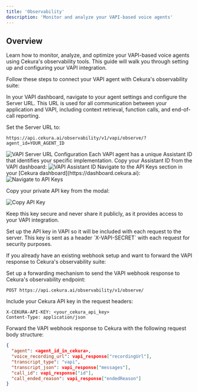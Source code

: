 ---
title: 'Observability'
description: 'Monitor and analyze your VAPI-based voice agents'
---


## Overview

Learn how to monitor, analyze, and optimize your VAPI-based voice agents using Cekura's observability tools. This guide will walk you through setting up and configuring your VAPI integration.

<Tabs>
<Tab title="No-code from VAPI">


Follow these steps to connect your VAPI agent with Cekura's observability suite:

<Steps>
<Step title="Configure Server URL in VAPI">
In your VAPI dashboard, navigate to your agent settings and configure the Server URL. This URL is used for all communication between your application and VAPI, including context retrieval, function calls, and end-of-call reporting.

Set the Server URL to:
```
https://api.cekura.ai/observability/v1/vapi/observe/?agent_id=YOUR_AGENT_ID
```

<img src="/images/vapi-observe.png" alt="VAPI Server URL Configuration" />
</Step>

<Step title="Get your Assistant ID">
Each VAPI agent has a unique Assistant ID that identifies your specific implementation. Copy your Assistant ID from the VAPI dashboard:

<img src="/images/vapi-assistant-id.png" alt="VAPI Assistant ID" />
</Step>

<Step title="Obtain your Cekura API key">
Navigate to the API Keys section in your [Cekura dashboard](https://dashboard.cekura.ai):

<img src="/images/get-vocera-api-key-1.png" alt="Navigate to API Keys" />

Copy your private API key from the modal:

<img src="/images/get-vocera-api-key-2.png" alt="Copy API Key" />

Keep this key secure and never share it publicly, as it provides access to your VAPI integration.
</Step>

<Step title="Configure API key in VAPI">
Set up the API key in VAPI so it will be included with each request to the server. This key is sent as a header `X-VAPI-SECRET` with each request for security purposes.
</Step>
</Steps>

</Tab>
<Tab title="Forwarding VAPI respone">

If you already have an existing webhook setup and want to forward the VAPI response to Cekura's observability suite:

<Steps>
<Step title="Configure forwarding endpoint">
Set up a forwarding mechanism to send the VAPI webhook response to Cekura's observability endpoint:

```
POST https://api.cekura.ai/observability/v1/observe/
```
</Step>

<Step title="Add authentication headers">
Include your Cekura API key in the request headers:

```
X-CEKURA-API-KEY: <your_cekura_api_key>
Content-Type: application/json
```
</Step>

<Step title="Forward the request body">
Forward the VAPI webhook response to Cekura with the following request body structure:

```json
{
  "agent": <agent_id_in_cekura>,
  "voice_recording_url": vapi_response["recordingUrl"],
  "transcript_type": "vapi",
  "transcript_json": vapi_response["messages"],
  "call_id": vapi_response["id"],
  "call_ended_reason": vapi_response["endedReason"]
}
```
</Step>
</Steps>

</Tab>
</Tabs>